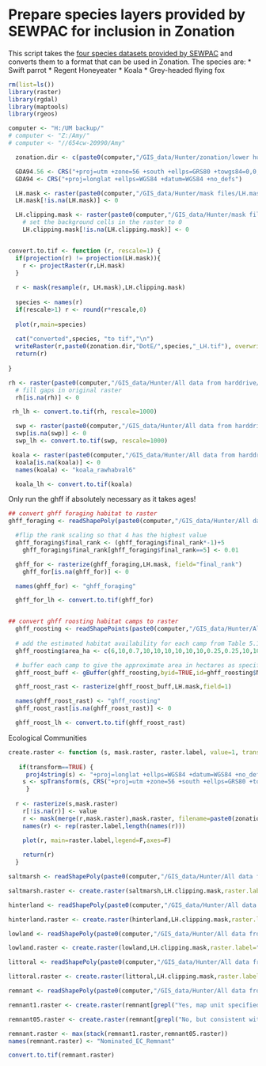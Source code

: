 Prepare species layers provided by SEWPAC for inclusion in Zonation
========================================================

This script takes the [four species datasets provided by SEWPAC](file:///C:/Users/awhitehead/Documents/GIS_data/Hunter/All data from harddrive/From DO/LH_DoE_research) and converts them to a format that can be used in Zonation.  The species are:
* Swift parrot
* Regent Honeyeater
* Koala
* Grey-headed flying fox

```r
rm(list=ls())
library(raster)
library(rgdal)
library(maptools)
library(rgeos)

computer <- "H:/UM backup/"
# computer <- "Z:/Amy/"
# computer <- "//654cw-20990/Amy"

  zonation.dir <- c(paste0(computer,"/GIS_data/Hunter/zonation/lower hunter/"))

  GDA94.56 <- CRS("+proj=utm +zone=56 +south +ellps=GRS80 +towgs84=0,0,0,0,0,0,0 +units=m +no_defs")
  GDA94 <- CRS("+proj=longlat +ellps=WGS84 +datum=WGS84 +no_defs")

  LH.mask <- raster(paste0(computer,"/GIS_data/Hunter/mask files/LH.mask.tif"))
  LH.mask[!is.na(LH.mask)] <- 0

  LH.clipping.mask <- raster(paste0(computer,"/GIS_data/Hunter/mask files/LH.clipping.mask_v2.tif"))
    # set the background cells in the raster to 0
    LH.clipping.mask[!is.na(LH.clipping.mask)] <- 0


convert.to.tif <- function (r, rescale=1) {
  if(projection(r) != projection(LH.mask)){
    r <- projectRaster(r,LH.mask)
  }
  
  r <- mask(resample(r, LH.mask),LH.clipping.mask)
  
  species <- names(r)
  if(rescale>1) r <- round(r*rescale,0)
  
  plot(r,main=species)
  
  cat("converted",species, "to tif","\n")
  writeRaster(r,paste0(zonation.dir,"DotE/",species,"_LH.tif"), overwrite=T, format="GTiff")
  return(r)
  
}
```

```r

rh <- raster(paste0(computer,"/GIS_data/Hunter/All data from harddrive/From DO/LH_DoE_research/SEWPAC/SPRH/data/LHPP_SPWA&REHO_project_data/REHO Maxent/Regent_Honeyeater.asc"))
  # fill gaps in original raster
  rh[is.na(rh)] <- 0

 rh_lh <- convert.to.tif(rh, rescale=1000)

```

```r
  swp <- raster(paste0(computer,"/GIS_data/Hunter/All data from harddrive/From DO/LH_DoE_research/SEWPAC/SPRH/data/LHPP_SPWA&REHO_project_data/SWPA Maxent/Swift_Parrot.asc"))
  swp[is.na(swp)] <- 0
  swp_lh <- convert.to.tif(swp, rescale=1000)

```

```r
 koala <- raster(paste0(computer,"/GIS_data/Hunter/All data from harddrive/From DO/LH_DoE_research/SEWPAC/Koala/data/commondata/data1/rawhabval6"))
  koala[is.na(koala)] <- 0
  names(koala) <- "koala_rawhabval6"

  koala_lh <- convert.to.tif(koala)

```

Only run the ghff if absolutely necessary as it takes ages!
```r
  
## convert ghff foraging habitat to raster  
ghff_foraging <- readShapePoly(paste0(computer,"/GIS_data/Hunter/All data from harddrive/From DO/LH_DoE_research/SEWPAC/GHFF/data/ForagingRanks_Eby_GeoLINK_08012013.shp"), proj4=GDA94.56)

  #flip the rank scaling so that 4 has the highest value
  ghff_foraging$final_rank <- (ghff_foraging$final_rank*-1)+5
    ghff_foraging$final_rank[ghff_foraging$final_rank==5] <- 0.01

  ghff_for <- rasterize(ghff_foraging,LH.mask, field="final_rank")
    ghff_for[is.na(ghff_for)] <- 0

  names(ghff_for) <- "ghff_foraging"

  ghff_for_lh <- convert.to.tif(ghff_for)


## convert ghff roosting habitat camps to raster
  ghff_roosting <- readShapePoints(paste0(computer,"/GIS_data/Hunter/All data from harddrive/From DO/LH_DoE_research/SEWPAC/GHFF/data/LH_GHFFcamps_GeoLINK_Eby_05042013.shp"), proj4=GDA94.56)
  
  # add the estimated habitat availability for each camp from Table 5.1 from report
  ghff_roosting$area_ha <- c(6,10,0.7,10,10,10,10,10,10,0.25,0.25,10,10,10,10,2,10,10,4,4)

  # buffer each camp to give the approximate area in hectares as specified in the report (Table 5.1)
  ghff_roost_buff <- gBuffer(ghff_roosting,byid=TRUE,id=ghff_roosting$Name, sqrt(ghff_roosting$area_ha*10000 / pi))

  ghff_roost_rast <- rasterize(ghff_roost_buff,LH.mask,field=1)

  names(ghff_roost_rast) <- "ghff_roosting"
  ghff_roost_rast[is.na(ghff_roost_rast)] <- 0

  ghff_roost_lh <- convert.to.tif(ghff_roost_rast)

```

Ecological Communities

```r
create.raster <- function (s, mask.raster, raster.label, value=1, transform=FALSE) {
    
   if(transform==TRUE) {
     proj4string(s) <- "+proj=longlat +ellps=WGS84 +datum=WGS84 +no_defs"
    s <- spTransform(s, CRS("+proj=utm +zone=56 +south +ellps=GRS80 +towgs84=0,0,0,0,0,0,0 +units=m +no_defs"))
     }
    
  r <- rasterize(s,mask.raster)
    r[!is.na(r)] <- value
    r <- mask(merge(r,mask.raster),mask.raster, filename=paste0(zonation.dir,"DoTE/",raster.label), format="GTiff", overwrite=T)
    names(r) <- rep(raster.label,length(names(r)))
    
    plot(r, main=raster.label,legend=F,axes=F)

    return(r)
  }

```

```r

saltmarsh <- readShapePoly(paste0(computer,"/GIS_data/Hunter/All data from harddrive/From DO/LH_DoE_research/SEWPAC/EC/data/LH_Nominated_EC_Saltmarsh.shp"), proj4=GDA94)

saltmarsh.raster <- create.raster(saltmarsh,LH.clipping.mask,raster.label="Nominated_EC_Saltmarsh_LH",transform=T)

```

```r

hinterland <- readShapePoly(paste0(computer,"/GIS_data/Hunter/All data from harddrive/From DO/LH_DoE_research/SEWPAC/EC/data/LH_Nominated_EC_Hinterland.shp"), proj4=GDA94)

hinterland.raster <- create.raster(hinterland,LH.clipping.mask,raster.label="Nominated_EC_Hinterland_LH",transform=T)

```

```r

lowland <- readShapePoly(paste0(computer,"/GIS_data/Hunter/All data from harddrive/From DO/LH_DoE_research/SEWPAC/EC/data/LH_Nominated_EC_Lowland.shp"), proj4=GDA94)

lowland.raster <- create.raster(lowland,LH.clipping.mask,raster.label="Nominated_EC_Lowland_LH",transform=T)

```

```r

littoral <- readShapePoly(paste0(computer,"/GIS_data/Hunter/All data from harddrive/From DO/LH_DoE_research/SEWPAC/EC/data/LH_Nominated_EC_Littoral.shp"), proj4=GDA94)

littoral.raster <- create.raster(littoral,LH.clipping.mask,raster.label="Nominated_EC_Littoral_LH",transform=T)

```

```r

remnant <- readShapePoly(paste0(computer,"/GIS_data/Hunter/All data from harddrive/From DO/LH_DoE_research/SEWPAC/EC/data/LH_Nominated_EC_Remnant.shp"), proj4=GDA94)

remnant1.raster <- create.raster(remnant[grepl("Yes, map unit specified in nomination",remnant$IN_NOMINAT),],LH.clipping.mask,raster.label="remnant1",transform=T, value=1)

remnant05.raster <- create.raster(remnant[grepl("No, but consistent with community definiton",remnant$IN_NOMINAT),],LH.clipping.mask,raster.label="remnant05",transform=T, value=0.5)

remnant.raster <- max(stack(remnant1.raster,remnant05.raster))
names(remnant.raster) <- "Nominated_EC_Remnant"

convert.to.tif(remnant.raster)

```